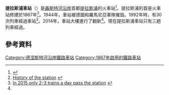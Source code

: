 {{Infobox station
| name          = 提拉斯浦
| type          = 
| image         = Tiraspol,_PMR_(15144382021).jpg
| image_caption = 提拉斯浦站
| address       = [[聶斯特河沿岸|聶斯特河沿岸]][[提拉斯浦|提拉斯浦]]
| coordinates   = 
| line          = 
| other         = 
| structure     = 
| platform      = 2
| depth         = 
| levels        = 
| tracks        = 12
| parking       = 有
| bicycle       = 
| baggage_check = 
| opened        = 1867年<ref>Железнодорожные станции СССР. Справочник. – М.: Транспорт, 1981</ref>
| closed        = 
| rebuilt       = 
| electrified   = 无
| ADA           = 
| code          = 45100
| owned         = [[聶斯特河沿岸鐵路|聶斯特河沿岸鐵路]]
| zone          = 
| former        = 
| passengers    = 
| pass_year     = 
| pass_percent  = 
| pass_system   = 
| mpassengers   = 
| services      = 
| map_locator   = 
}}
'''提拉斯浦車站'''（{{lang-ro|Gara Tiraspol}}）是[[聶斯特河沿岸|聶斯特河沿岸]]首都[[提拉斯浦|提拉斯浦]]的火車站<ref name="#1">{{Cite web |url=http://novostipmr.com/ru/news/14-08-04/v-tiraspole-rekonstruirovali-fasad-zheleznodorozhnogo-vokzala |title=The reconstruction of the station building |access-date=2015-12-17 |archive-date=2014-08-08 |archive-url=https://web.archive.org/web/20140808054825/http://novostipmr.com/ru/news/14-08-04/v-tiraspole-rekonstruirovali-fasad-zheleznodorozhnogo-vokzala |dead-url=no }}</ref>。提拉斯浦的首座火車站修建於1867年<ref>[http://www.pridnestrovie-daily.net/gazeta/articles/view.aspx?ArticleID=22234 History of the station] {{webarchive|url=https://web.archive.org/web/20140730172611/http://www.pridnestrovie-daily.net/gazeta/articles/view.aspx?ArticleID=22234 |date=2014-07-30 }}</ref>。1944年，車站被德國和羅馬尼亞軍隊摧毁。1992年時，有30次列車經過車站<ref>[http://www.noi.md/ru/print/news_id/17550 In 2015 only 2–3 trains a day pass the station] {{Wayback|url=http://www.noi.md/ru/print/news_id/17550 |date=20130921055551 }}</ref>。2014年，車站大樓進行了翻新<ref name="#1"/>。現在提拉斯浦車站只有三趟列車經過。

==參考資料==
{{Reflist}}
{{coord|46.8476|N|29.6294|E|source:wikidata|display=title}}
[[Category:德涅斯特河沿岸鐵路車站|Category:德涅斯特河沿岸鐵路車站]]
[[Category:1867年啟用的鐵路車站|Category:1867年啟用的鐵路車站]]